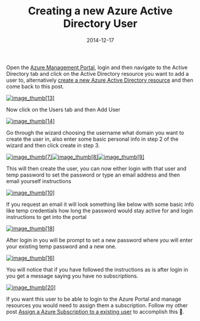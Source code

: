 ﻿---
title: 'Creating a new Azure Active Directory User'
date: 2014-12-17
tags: ['Azure', 'Azure Active Directory']
draft: false
summary: 'Open the Azure Management Portal, login and then navigate to the Active Directory tab and click on the Active Directory resource you want to add a user to, alternatively create a new Azure Active Directory resource and then come back to this post.'
---


Open the [Azure Management Portal](https://manage.windowsazure.com/), login and then navigate to the Active Directory tab and click on the Active Directory resource you want to add a user to, alternatively [create a new Azure Active Directory resource](http://blogs.technet.com/b/ad/archive/2013/11/08/creating-and-managing-multiple-windows-azure-active-directories.aspx) and then come back to this post.
 
[![image_thumb\[13\]](https://gordonbeeming.com/blog/binaries/stream/image-jpg/image/1000/0/b013b4d3d436ddab12ba89248df6a5abdcadb5bb/785fca89-24e6-4e64-8367-c18a54618fc5.png "image_thumb[13]")](https://gordonbeeming.com/blog/binaries/stream/image-jpg/image/1000/0/b013b4d3d436ddab12ba89248df6a5abdcadb5bb/ce22ed47-8325-4d7b-9763-b9d516e8c383.png)
 
Now click on the Users tab and then Add User
 
[![image_thumb\[14\]](https://gordonbeeming.com/blog/binaries/stream/image-jpg/image/1000/0/437a4da9f0e99247a7eb9386a7d6f15b4bf176a1/ffbc3fe5-7860-4a80-9999-dd99c3864936.png "image_thumb[14]")](https://gordonbeeming.com/blog/binaries/stream/image-jpg/image/1000/0/437a4da9f0e99247a7eb9386a7d6f15b4bf176a1/c36c898c-802b-4c9d-84f8-7c809f626646.png)
 
Go through the wizard choosing the username what domain you want to create the user in, also enter some basic personal info in step 2 of the wizard and then click create in step 3.
 
[![image_thumb\[7\]](https://gordonbeeming.com/blog/binaries/stream/image-jpg/image/1000/0/59b40110b1f181b41554ae7d8f6b1cc0b8dc676e/e1032475-d615-48a1-8b98-cf11f51b175b.png "image_thumb[7]")](https://gordonbeeming.com/blog/binaries/stream/image-jpg/image/1000/0/59b40110b1f181b41554ae7d8f6b1cc0b8dc676e/1958ec19-41e2-45b9-ba50-8674aa46af19.png)[![image_thumb\[8\]](https://gordonbeeming.com/blog/binaries/stream/image-jpg/image/1000/0/323de015c06b34fc9225377cbc6cbcf927538268/37ff951a-f201-49a3-89b5-2c65331fa340.png "image_thumb[8]")](https://gordonbeeming.com/blog/binaries/stream/image-jpg/image/1000/0/323de015c06b34fc9225377cbc6cbcf927538268/bdba8cfd-9114-46d7-83ec-64cf27d9f2be.png)[![image_thumb\[9\]](https://gordonbeeming.com/blog/binaries/stream/image-jpg/image/1000/0/50721314025a6f236b2b01a778453ec9e7b3824f/fb4631e7-763a-4669-83dd-58b42e943325.png "image_thumb[9]")](https://gordonbeeming.com/blog/binaries/stream/image-jpg/image/1000/0/50721314025a6f236b2b01a778453ec9e7b3824f/e958309e-2df3-48c1-834a-a862c59fcf58.png)
 
This will then create the user, you can now either login with that user and temp password to set the password or type an email address and then email yourself instructions
 
[![image_thumb\[10\]](https://gordonbeeming.com/blog/binaries/stream/image-jpg/image/1000/0/f170be26c1aab7bf4b8a51bdc3d4a52fd14795cf/4f794532-d76e-426d-9ef5-12dc8825a488.png "image_thumb[10]")](https://gordonbeeming.com/blog/binaries/stream/image-jpg/image/1000/0/f170be26c1aab7bf4b8a51bdc3d4a52fd14795cf/28de596f-5d95-445a-a5b9-8529843bc27b.png)
 
If you request an email it will look something like below with some basic info like temp credentials how long the password would stay active for and login instructions to get into the portal
 
[![image_thumb\[18\]](https://gordonbeeming.com/blog/binaries/stream/image-jpg/image/1000/0/cc11a39d368a0854a279d4513b8f6b522db11631/7e083966-f1ab-416d-9461-574601594734.png "image_thumb[18]")](https://gordonbeeming.com/blog/binaries/stream/image-jpg/image/1000/0/cc11a39d368a0854a279d4513b8f6b522db11631/c4c4cd4d-b204-4c77-8fc2-b87812fac7a1.png)
 
After login in you will be prompt to set a new password where you will enter your existing temp password and a new one.
 
[![image_thumb\[16\]](https://gordonbeeming.com/blog/binaries/stream/image-jpg/image/1000/0/e836a8459beb3a0cb09fd02dbdc16eff6becbdf5/e2e8327c-dbff-4214-80cd-2d63c2584765.png "image_thumb[16]")](https://gordonbeeming.com/blog/binaries/stream/image-jpg/image/1000/0/e836a8459beb3a0cb09fd02dbdc16eff6becbdf5/073a9383-d01a-4eee-888c-25533fb9e0c6.png)
 
You will notice that if you have followed the instructions as is after login in you get a message saying you have no subscriptions. 
 
[![image_thumb\[20\]](https://gordonbeeming.com/blog/binaries/stream/image-jpg/image/1000/0/cc5e3d0ba3f3feb7c272692b2805d2e280841209/dfadd4f6-a050-4969-8866-f211d6a8a366.png "image_thumb[20]")](https://gordonbeeming.com/blog/binaries/stream/image-jpg/image/1000/0/cc5e3d0ba3f3feb7c272692b2805d2e280841209/a76528a3-14d3-49de-9dce-ccbc87f909a5.png)
 
If you want this user to be able to login to the Azure Portal and manage resources you would need to assign them a subscription. Follow my other post [Assign a Azure Subscription to a existing user](https://gordonbeeming.com/blog/post/assign-a-azure-subscription-to-a-existing-user) to accomplish this 🙂.

